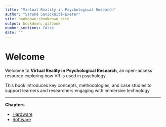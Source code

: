 ```yaml
---
title: "Virtual Reality in Psychological Research"
author: "Sarunė Savickaitė-Exeter"
site: bookdown::bookdown_site
output: bookdown::gitbook
number_sections: false
date: ""
---
```


# Welcome 

Welcome to **Virtual Reality in Psychological Research**, an open-access resource exploring how VR is used in psychology.

This book introduces key concepts, methodologies, and case studies to support learners and researchers engaging with immersive technology.

---

**Chapters**

- [Hardware](02-hardware.html)  
- [Software](03-software.html)
